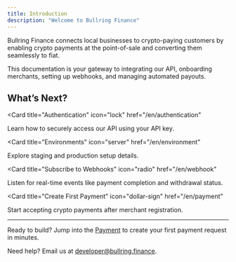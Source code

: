 ```yaml
---
title: Introduction
description: "Welcome to Bullring Finance"
---
```


Bullring Finance connects local businesses to crypto-paying customers by enabling crypto payments at the point-of-sale and converting them seamlessly to fiat.

This documentation is your gateway to integrating our API, onboarding merchants, setting up webhooks, and managing automated payouts.


## What’s Next?

<CardGroup>

<Card
  title="Authentication"
  icon="lock"
  href="/en/authentication"
>
  Learn how to securely access our API using your API key.
</Card>

<Card
  title="Environments"
  icon="server"
  href="/en/environment"
>
  Explore staging and production setup details.
</Card>

<Card
  title="Subscribe to Webhooks"
  icon="radio"
  href="/en/webhook"
>
  Listen for real-time events like payment completion and withdrawal status.
</Card>

<Card
  title="Create First Payment"
  icon="dollar-sign"
  href="/en/payment"
>
  Start accepting crypto payments after merchant registration.
</Card>


</CardGroup>

---

Ready to build? Jump into the [Payment](/payment) to create your first payment request in minutes.

Need help? Email us at [developer@bullring.finance](mailto:developer@bullring.finance).
